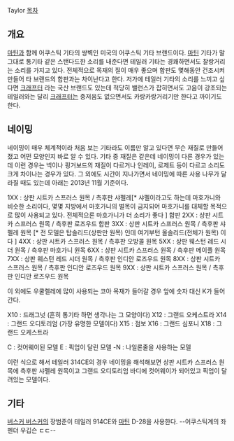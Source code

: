 Taylor
[[목차]]

== 개요 ==
[[마틴]]과 함께 어쿠스틱 기타의 쌍벽인 미국의 어쿠스틱 기타 브랜드이다.
[[마틴]] 기타가 말그대로 통기타 같은 스탠다드한 소리를 내준다면 테일러 기타는 경쾌하면서도 찰랑거리는 소리를 가지고 있다. 전체적으로 목재의 질이 매우 좋으며 합판도 몇해동안 건조시켜 만들어 타 브랜드의 합판과는 차이난다고 한다.
저가에 테일러 기타의 소리를 느끼고 싶다면 [[크래프터]] 라는 국산 브랜드도 있는데 적당히 밸런스가 잡히면서도 고음이 강조되는 테일러와는 달리 [[크래프터]]는 중저음도 없으면서도 카랑카랑거리기만 한다고 까이기도 한다.

== 네이밍 ==
네이밍이 매우 체계적이라 처음 보는 기타라도 이름만 알고 있다면 무슨 재질로 만들어졌고 어떤 모양인지 바로 알 수 있다.
기타 중 재질은 같은데 네이밍이 다른 경우가 있는데 이런 경우는 넥이나 핑거보드의 재질이 다르거나 인레이, 로제트 등이 다르고 소리도 크게 차이나는 경우가 있다.
그 외에도 시간이 지나가면서 네이밍에 따른 사용 나무가 달라질 때도 있는데 아래는 2013년 11월 기준이다. 

1XX : 상판 시트카 스프러스 원목 / 측후판 샤펠레[* 샤펠이라고도 하는데 마호가니와 비슷한 소리이다, 몇몇 지방에서 마호가니의 벌목이 금지되어 마호가니를 대체할 목적으로 많이 사용되고 있다. 전체적으론 마호가니가 더 소리가 좋다 ] 합판
2XX : 상판 시트카 스프러스 원목 / 측후판 로즈우드 합판
3XX : 상판 시트카 스프러스 원목 / 측후판 샤펠레 원목 [* 전 모델은 탑솔리드(상판만 원목) 인데 여기부턴 올솔리드(전체가 원목) 이다 ]
4XX : 상판 시트카 스프러스 원목 / 측후판 오방콜 원목
5XX : 상판 웨스턴 레드 시더 원목 / 측후판 마호가니 원목
6XX : 상판 시트카 스프러스 원목 / 측후판 메이플 원목
7XX : 상판 웨스턴 레드 시더 원목 / 측후판 인디안 로즈우드 원목
8XX : 상판 시트카 스프러스 원목 / 측후판 인디안 로즈우드 원목
9XX : 상판 시트카 스프러스 원목 / 측후판 인디안 로즈우드 원목

이 외에도 우쿨렐레에 많이 사용되는 코아 목재가 들어갈 경우 앞에 숫자 대신 K가 들어간다.

X10 : 드래그넛 (흔히 통기타 하면 생각나는 그 모양이다)
X12 : 그랜드 오케스트라
X14 : 그랜드 오디토리엄 (가장 유명한 모델이다)
X15 : 점보
X16 : 그랜드 심포니
X18 : 그랜드 오케스트라

C : 컷어웨이된 모델
E : 픽업이 달린 모델
-N : 나일론줄을 사용하는 모델

이런 식으로 해서 테일러 314CE의 경우 네이밍을 해석해보면 상판 시트카 스프러스 원목에 측후판 샤펠레 원목이고 그랜드 오디토리엄 바디에 컷어웨이가 되어있고 픽업이 달려있는 모델이다.

== 기타 ==
[[버스커 버스커]]의 장범준이 테일러 914CE와 [[마틴]] D-28을 사용한다. --어쿠스틱계의 좌펜더 우깁슨 ㄷㄷ--
